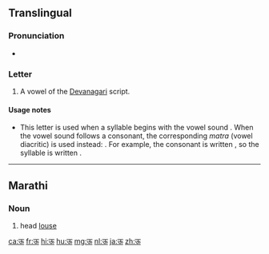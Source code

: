 ==Translingual==
{{Devanagari character info|hex=090A|name=DEVANAGARI LETTER UU|image=[[File:Deva-ū.png|100px]]}} 

===Pronunciation===
* {{IPA|/uː/|lang=mul}}

===Letter===
{{mul-Deva|ū}}

# A vowel of the [[Devanagari]] script.

====Usage notes====
* This letter is used when a syllable begins with the vowel sound {{IPAchar|/uː/|lang=mul}}. When the vowel sound follows a consonant, the corresponding ''matra'' (vowel diacritic) is used instead: {{term|&#x0942;|lang=mul|sc=Deva}}. For example, the consonant {{IPAchar|/k/|lang=mul}} is written {{term|क|lang=mul|sc=Deva}}, so the syllable {{IPAchar|/kuː/|lang=mul}} is written {{term||कू|lang=mul|sc=Deva}}.

{{attention|hi}}

----

==Marathi==

===Noun===
{{mr-noun|tr=ū|g=f|p=उवा}}

# head [[louse]]

[[ca:ऊ]]
[[fr:ऊ]]
[[hi:ऊ]]
[[hu:ऊ]]
[[mg:ऊ]]
[[nl:ऊ]]
[[ja:ऊ]]
[[zh:ऊ]]